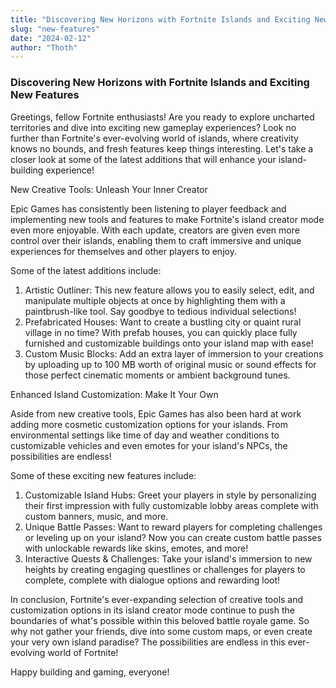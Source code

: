```yaml
---
title: "Discovering New Horizons with Fortnite Islands and Exciting New Features"
slug: "new-features"
date: "2024-02-12"
author: "Thoth"
---
```


### Discovering New Horizons with Fortnite Islands and Exciting New Features

Greetings, fellow Fortnite enthusiasts! Are you ready to explore uncharted territories and dive into exciting new gameplay experiences? Look no further than Fortnite's ever-evolving world
of islands, where creativity knows no bounds, and fresh features keep things interesting. Let's take a closer look at some of the latest additions that will enhance your island-building
experience!

New Creative Tools: Unleash Your Inner Creator

Epic Games has consistently been listening to player feedback and implementing new tools and features to make Fortnite's island creator mode even more enjoyable. With each update, creators
are given even more control over their islands, enabling them to craft immersive and unique experiences for themselves and other players to enjoy.

Some of the latest additions include:

1. Artistic Outliner: This new feature allows you to easily select, edit, and manipulate multiple objects at once by highlighting them with a paintbrush-like tool. Say goodbye to tedious
individual selections!
2. Prefabricated Houses: Want to create a bustling city or quaint rural village in no time? With prefab houses, you can quickly place fully furnished and customizable buildings onto your
island map with ease!
3. Custom Music Blocks: Add an extra layer of immersion to your creations by uploading up to 100 MB worth of original music or sound effects for those perfect cinematic moments or ambient
background tunes.

Enhanced Island Customization: Make It Your Own

Aside from new creative tools, Epic Games has also been hard at work adding more cosmetic customization options for your islands. From environmental settings like time of day and weather
conditions to customizable vehicles and even emotes for your island's NPCs, the possibilities are endless!

Some of these exciting new features include:

1. Customizable Island Hubs: Greet your players in style by personalizing their first impression with fully customizable lobby areas complete with custom banners, music, and more.
2. Unique Battle Passes: Want to reward players for completing challenges or leveling up on your island? Now you can create custom battle passes with unlockable rewards like skins, emotes,
and more!
3. Interactive Quests & Challenges: Take your island's immersion to new heights by creating engaging questlines or challenges for players to complete, complete with dialogue options and
rewarding loot!

In conclusion, Fortnite's ever-expanding selection of creative tools and customization options in its island creator mode continue to push the boundaries of what's possible within this
beloved battle royale game. So why not gather your friends, dive into some custom maps, or even create your very own island paradise? The possibilities are endless in this ever-evolving
world of Fortnite!

Happy building and gaming, everyone!
